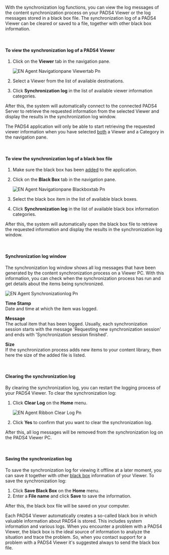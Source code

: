 With the synchronization log functions, you can view the log messages of the content synchronization process on your PADS4 Viewer or the log messages stored in a black box file. The synchronization log of a PADS4 Viewer can be cleared or saved to a file, together with other black box information.

 

#### **To view the synchronization log of a PADS4 Viewer**

1. Click on the **Viewer** tab in the navigation pane.

   ![EN Agent Navigationpane Viewertab Pn](/images/digital-signage/windows-applications/agent/remote-management-and-monitoring/EN-Agent-Navigationpane-Viewertab.png)
2. Select a Viewer from the list of available destinations.
3. Click **Synchronization log** in the list of available viewer information categories.

After this, the system will automatically connect to the connected PADS4 Server to retrieve the requested information from the selected Viewer and display the results in the synchronization log window.

<Warning>
  The PADS4 application will only be able to start retrieving the requested viewer information when you have selected <u>both</u> a Viewer and a Category in the navigation pane.
</Warning>

 

#### **To view the synchronization log of a black box file**

1. Make sure the black box has been [added](https://pads4documentation.blob.core.windows.net/agent/Content/Main%20Window/Navigation%20pane.htm) to the application.
2. Click on the **Black Box** tab in the navigation pane.

   ![EN Agent Navigationpane Blackboxtab Pn](/images/digital-signage/windows-applications/agent/remote-management-and-monitoring/EN-Agent-Navigationpane-Blackboxtab.png)
3. Select the black box item in the list of available black boxes.
4. Click **Synchronization log** in the list of available black box information categories.

After this, the system will automatically open the black box file to retrieve the requested information and display the results in the synchronization log window.

 

#### **Synchronization log window**

The synchronization log window shows all log messages that have been generated by the content synchronization process on a Viewer PC. With this information, you can check when the synchronization process has run and get details about the items being synchronized.

![EN Agent Synchronizationlog Pn](/images/digital-signage/windows-applications/agent/remote-management-and-monitoring/EN-Agent-Synchronizationlog.png)

**Time Stamp**\
Date and time at which the item was logged.

**Message**\
The actual item that has been logged. Usually, each synchronization session starts with the message 'Requesting new synchronization session' and ends with 'Synchronization session finished'.

**Size**\
If the synchronization process adds new items to your content library, then here the size of the added file is listed.

 

#### **Clearing the synchronization log**

By clearing the synchronization log, you can restart the logging process of your PADS4 Viewer. To clear the synchronization log:

1. Click **Clear Log** on the **Home** menu.

   ![EN Agent Ribbon Clear Log Pn](/images/digital-signage/windows-applications/agent/remote-management-and-monitoring/EN-Agent-Ribbon-ClearLog.png)
2. Click **Yes** to confirm that you want to clear the synchronization log.

After this, all log messages will be removed from the synchronization log on the PADS4 Viewer PC.

 

#### **Saving the synchronization log**

To save the synchronization log for viewing it offline at a later moment, you can save it together with other [black box](https://pads4documentation.blob.core.windows.net/agent/Content/Main%20Window/Navigation%20pane.htm) information of your Viewer. To save the synchronization log:

1. Click **Save Black Box** on the **Home** menu.
2. Enter a **File name** and click **Save** to save the information.

After this, the black box file will be saved on your computer.

<Tip>
  Each PADS4 Viewer automatically creates a so-called black box in which valuable information about PADS4 is stored. This includes system information and various logs. When you encounter a problem with a PADS4 Viewer, the black box is the ideal source of information to analyze the situation and trace the problem. So, when you contact support for a problem with a PADS4 Viewer it's suggested always to send the black box file.
</Tip>